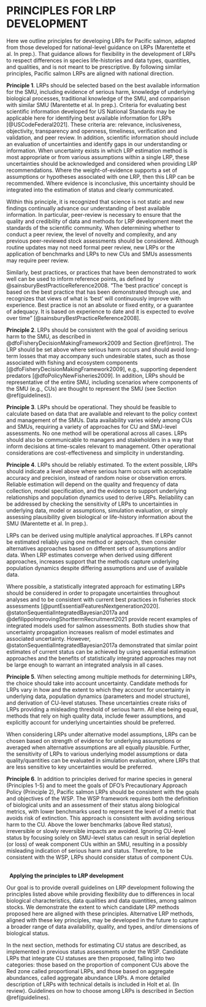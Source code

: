 # PRINCIPLES FOR LRP DEVELOPMENT {#principles}



\begin{tcolorbox}[sharp corners, boxrule=0.2mm]
\subsection*{Key Points:}
\begin{itemize}
\item Principles for identifying Pacific salmon LRPs are adapted from national guidance on LRPs as:
\item \textbf{Principle 1.} LRPs should be selected based on the best available information 
\item \textbf{Principle 2.} LRPs should be consistent with the goal of avoiding serious harm 
\item \textbf{Principle 3.} LRPs should be operational, i.e., feasible to calculate and relevant to policy and management
\item \textbf{Principle 4.} LRPs should be reliably estimatable 
\item \textbf{Principle 5.} When selecting among multiple methods for determining LRPs, the choice should take into account uncertainty 
\item \textbf{Principle 6.} Pacific salmon LRPs should be consistent with the goals and objectives of the WSP
\item These principles are intended to guide our approach for developing Pacific salmon LRPs while providing flexibility due to differences in local biological characteristics, data qualities and data quantities, among salmon stocks. 
\end{itemize}
\end{tcolorbox}

Here we outline principles for developing LRPs for Pacific salmon, adapted from those developed for national-level guidance on LRPs (Marentette et al. In prep.). That guidance allows for flexibility in the development of LRPs to respect differences in species life-histories and data types, quantities, and qualities, and is not meant to be prescriptive. By following similar principles, Pacific salmon LRPs are aligned with national direction. 



**Principle 1**. LRPs should be selected based on the best available information for the SMU, including evidence of serious harm, knowledge of underlying biological processes, traditional knowledge of the SMU, and comparison with similar SMU (Marentette et al. In prep.). Criteria for evaluating best scientific information developed for US National Standards may be applicable here for identifying best available information for LRPs [@USCodeFederal2021]. These criteria are: relevance, inclusiveness, objectivity, transparency and openness, timeliness, verification and validation, and peer review.  In addition, scientific information should include an evaluation of uncertainties and identify gaps in our understanding or information. When uncertainty exists in which LRP estimation method is most appropriate or from various assumptions within a single LRP, these uncertainties should be acknowledged and considered when providing LRP recommendations. Where the weight-of-evidence supports a set of assumptions or hypotheses associated with one LRP, then this LRP can be recommended. Where evidence is inconclusive, this uncertainty should be integrated into the estimation of status and clearly communicated.

Within this principle, it is recognized that science is not static and new findings continually advance our understanding of best available information. In particular, peer-review is necessary to ensure that the quality and credibility of data and methods for LRP development meet the standards of the scientific community. When determining whether to conduct a peer review, the level of novelty and complexity, and any previous peer-reviewed stock assessments should be considered. Although routine updates may not need formal peer review, new LRPs or the application of benchmarks and LRPs to new CUs and SMUs assessments may require peer review.  

Similarly, best practices, or practices that have been demonstrated to work well can be used to inform reference points, as defined by @sainsburyBestPracticeReference2008. "The ‘best practice’ concept is based on the best practice that has been demonstrated through use, and recognizes that views of what is ‘best’ will continuously improve with experience. Best practice is not an absolute or fixed entity, or a guarantee of adequacy. It is based on experience to date and it is expected to evolve over time" [@sainsburyBestPracticeReference2008].


**Principle 2**. LRPs should be consistent with the goal of avoiding serious harm to the SMU, as described in @dfoFisheryDecisionMakingFramework2009 and Section \@ref(intro). The LRP should be set above where serious harm occurs and should avoid long-term losses that may accompany such undesirable states, such as those associated with fishing and ecosystem components [@dfoFisheryDecisionMakingFramework2009], e.g.,  supporting dependent predators [@dfoPolicyNewFisheries2009]. In addition, LRPs should be representative of the entire SMU, including scenarios where components of the SMU (e.g., CUs) are thought to represent the SMU (see Section \@ref(guidelines)). <!--CH: I have added this last sentence to align with Marentette et al. principle 2, below. However, it does sound a little awkward here.-->

<!--Marentette et al Principle 2:
2.1	Indicators and LRPs should be at minimum conceptually linked to one or more interpretations of serious harm such as impaired recruitment, productivity, resilience or ability to recover from perturbation.  
2.2	Indicators and LRPs should be representative of the entire stock.
2.3	Indicators should generally be proportional to the stock attributes they are intended to represent.
"Under a default assumption that loss of stock structure is serious harm and is to be avoided, the configuration of indicator(s) chosen should typically be representative of the entire “stock.” This could include scenarios where representative or index subcomponents are monitored or combined in various ways to represent the entire “stock.” Indicators should also proportionality with stock attributes they are intended to measure (e.g., CPUE should be an acceptable proxy for stock size), particularly when management measures respond but the relative importance of these characteristics in driving the choice of indicator may be context-dependent"-->
<!--CH: collapse this principle  into principles 1 and 2 based on discussions with NHQ 14 Jan 2022-->

<!--CH to consider further emphasizing possibility of using TK for identifying LRPs in other places in this WP?-->

**Principle 3**. LRPs should be operational. They should be feasible to calculate based on data that are available and relevant to the policy context and management of the SMUs. Data availability varies widely among CUs and SMUs, requiring a variety of approaches for CU and SMU-level assessments. No one method will be operational across all cases.  LRPs should also be communicable to managers and stakeholders in a way that inform decisions at time-scales relevant to management. Other operational considerations are cost-effectiveness and simplicity in understanding. 

<!-- CW: How is this different from the previous principle, "based on best available information" I suggest we leave this principle with just the relevant to the policy and easy to communicate (although I think that "easy" is debatable, I would not say that Sgen and SPR40 are easy to communicate, I don't think most people understand them, but they can be used to inform decisions) 
CH: this idea of 'feasible to calculate' came from Julie's recap at the TESA workshop where she mentioned how participants interpreted 'operational'. I'd prefer to leave in for now, but can take out in a later draft.
-->

<!--CH consider Marentette et al.: 

"3.1	At minimum, indicators and LRPs should be feasible to estimate on time scales relevant for management.
3.2	Consider what indicators are most useful for harvest strategies.
3.3	While status relative to the LRP triggers the need for a rebuilding plan, reference points in general do not need to be operational control points in harvest control rules.
3.4	Consider how often LRP estimates will be updated.
3.5	Consider how advice on stock status will be given.
3.6	While there is no universal choice, weigh benefits and challenges of less common indicators and LRPs.
LRPs are part of harvest strategies and success in achieving an objective to avoid serious harm to the stock (and more broadly, the sustainability of the fishery) will depend on other elements such as target harvest rates, tolerable risks of breaching limits and over timeframes risks are considered, not just the LRP.
At minimum, indicators, LRPs and therefore status should be feasible to measure or estimate. Other operational reasons to consider indicators, LRPs or status metrics may be: cost-effectiveness (impacting the ease and frequency of estimating stock status), communicability (affecting the ease of understanding), simplicity, the role that LRPs or stock status may play in HCRs or triggering the need for a rebuilding plan, or the need to estimate stock status to evaluate either trends over time or performance of management measures. These reasons are not mutually exclusive, and the relative priority of reasons that make a choice of indicator, LRP or metric of status “operationally useful” will be context-dependent, both within or across traditional versus procedural paradigms."
-->

**Principle 4**. LRPs should be reliably estimated. To the extent possible, LRPs should indicate a level above where serious harm occurs with acceptable accuracy and precision, instead of random noise or observation errors. Reliable estimation will depend on the quality and frequency of data collection, model specification, and the evidence to support underlying relationships and population dynamics used to derive LRPs. Reliability can be addressed by checking the sensitivity of LRPs to uncertainties in underlying data, model or assumptions, simulation evaluation, or simply assessing plausibility given biological or life-history information about the SMU (Marentette et al. In prep.).

LRPs can be derived using multiple analytical approaches. If LRPs cannot be estimated reliably using one method or approach, then consider alternatives approaches based on different sets of assumptions and/or data. When LRP estimates converge when derived using different approaches, increases support that the methods capture underlying population dynamics despite differing assumptions and use of available data.

<!--RE: pgh below
CW: 'statistically integrated' or sequential Bayes? i.e. sampling from posterior. 
CH: I think the point of Staton et al. 2017 is that for salmon, statistical integration wasn't always essential and the standard sequential approach may be sufficient in many cases (though underestimating uncertainty). I don't think they necessarily recommended Bayes over frequentest. For the watershed-area model, I used TMB, but draw random draws from 95%CI of SREP to get uncertainties in benchmarks. We used TMB to minimize estimation time as we thought we would be running simulation evaluations.  So, I'd prefer not to include recommendation on Bayes vs Freq analyses. However, instead of recommending integrated analyses always,  we could recommend that it be considered. 
ÇW: agreed. --> 

Where possible, a statistically integrated approach for estimating LRPs should be considered in order to propagate uncertainties throughout analyses and to be consistent with current best practices in fisheries stock assessments [@puntEssentialFeaturesNextgeneration2020]. @statonSequentialIntegratedBayesian2017a and @defilippoImprovingShorttermRecruitment2021 provide recent examples of integrated models used for salmon assessments. Both studies show that uncertainty propagation increases realism of model estimates and associated uncertainty. However, @statonSequentialIntegratedBayesian2017a demonstrated that similar point estimates of current status can be achieved by using sequential estimation approaches and the benefits of statistically integrated approaches may not be large enough to warrant an integrated analysis in all cases. 


<!--CH: consider Marentette et al: 
"4.1	Check for consistency and robustness of estimates to uncertainties.
4.2	Consider whether estimates are plausible given other information about the stock.
4.3	Consider using historical or empirical proxies if direct estimates are unreliable.
4.4	Consider the quality of input data.
4.5	Consider smoothing to address inter-annual variability.
4.6	Consider simulation testing of estimability.
Reliable estimation of limit reference points or stock status metrics can mean acceptable consistency, accuracy or precision of estimates (i.e., acceptably low variance or low bias),  and robustness to a range of possible uncertainties (assumptions, stock scale, data points and/or model structure). Reliability of reference points or status may also depend on reliable and consistent data collection. Reliability may be evaluated by examining uncertainty in estimates, sensitivity tests, evaluating the reasonableness of assumptions, simulation testing and/or by comparison to other similar stocks.
"
-->

**Principle 5**. When selecting among multiple methods for determining LRPs, the choice should take into account uncertainty<!-- CW: Risk or uncertainty? I think of risk as associated with FM and objectives. i.e. prob of achieving something. LW: Ya I'm not sure on risk vs. uncertainty here. I understand the intent of accounting for uncertainty in data/assumptions. At the same time when I think of risk I think of probability*magnitude of something happening, e.g., risk of climate change impacts on productivity. Uncertainty/assumptions in data and methods result in a risk of an LRP not being set above the point where serious harm occurs. Also, I think of setting an LRP at a certain probability of the SMU not reaching the point of serious harm (as mentioned in Ch 1 and in Kronlund et al. 2018). Is what we're trying to get at here that selection of methods should be precautionary, as in http://publications.gc.ca/collections/Collection/CP22-70-2003E.pdf ?  -->. Candidate methods for LRPs vary in how and the extent to which they account for uncertainty in underlying data, population dynamics (parameters and model structure), and derivation of CU-level statuses. These uncertainties create risks of LRPs providing a misleading threshold of serious harm. All else being equal, methods that rely on high quality data,  include fewer assumptions, and explicitly account for underlying uncertainties should be preferred. 

When considering LRPs under alternative model assumptions, LRPs can be chosen based on strength of evidence for underlying assumptions or averaged when alternative assumptions are all equally plausible. Further, the sensitivity of LRPs to various underlying model assumptions or data quality/quantities can be evaluated in simulation evaluation, where LRPs that are less sensitive to key uncertainties would be preferred.


<!--CH: This principle supports use of ppn-based LRPs over aggregate abundance-based LRPs (b/c of uncertain assumptions in LR), with some justification for considering aggregate abundance-based LRPs that are statistically integrated so account of uncertainty in CU benchmarks. I have added to chapter on guidelines  -->

<!--CH: from Marentette et al:
Principle 5: When selecting from multiple alternatives, the choice of stock status indicators and LRPs should take into account risk.
5.1	If working with fixed values?, consider averaging among plausible alternatives.
5.2	Consider the highest of several plausible alternatives.
5.3	Evaluate plausible LRPs with simulation.

-->


**Principle 6**.  In addition to principles derived for marine species in general (Principles 1-5) and to meet the goals of DFO's Precautionary Approach Policy (Principle 2), Pacific salmon LRPs should be consistent with the goals and objectives of the WSP. The WSP framework requires both the definition of biological units and an assessment of their status along biological metrics, with lower benchmarks used to represent the level of a metric that avoids risk of extinction. This approach is consistent with avoiding serious harm to the CU. Above the lower benchmarks (above Red status), irreversible or slowly reversible impacts are avoided.  Ignoring CU-level status by focusing solely on SMU-level status can result in serial depletion (or loss) of weak component CUs within an SMU, resulting in a possibly misleading indication of serious harm and status. Therefore, to be consistent with the WSP, LRPs should consider status of component CUs.

<!--CH: the following 2 lines give a line break before the next heading-->
\
&nbsp;
**Applying the principles to LRP development**

Our goal is to provide overall guidelines on LRP development following the principles listed above while providing flexibility due to differences in local biological characteristics, data qualities and data quantities, among salmon stocks. We demonstrate the extent to which candidate LRP methods proposed here are aligned with these principles. Alternative LRP methods, aligned with these key principles, may be developed in the future to capture a broader range of data availability, quality, and types, and/or dimensions of biological status.

In the next section, methods for estimating CU status are described, as implemented in previous status assessments under the WSP. Candidate LRPs that integrate CU statuses are then proposed, falling into two categories: those based on the proportion of component CUs above the Red zone called proportional LRPs, and those based on aggregate abundances, called aggregate abundance LRPs.  A more detailed description of LRPs with technical details is included in Holt et al. (In review). Guidelines on how to choose among LRPs is described in Section \@ref(guidelines). 




